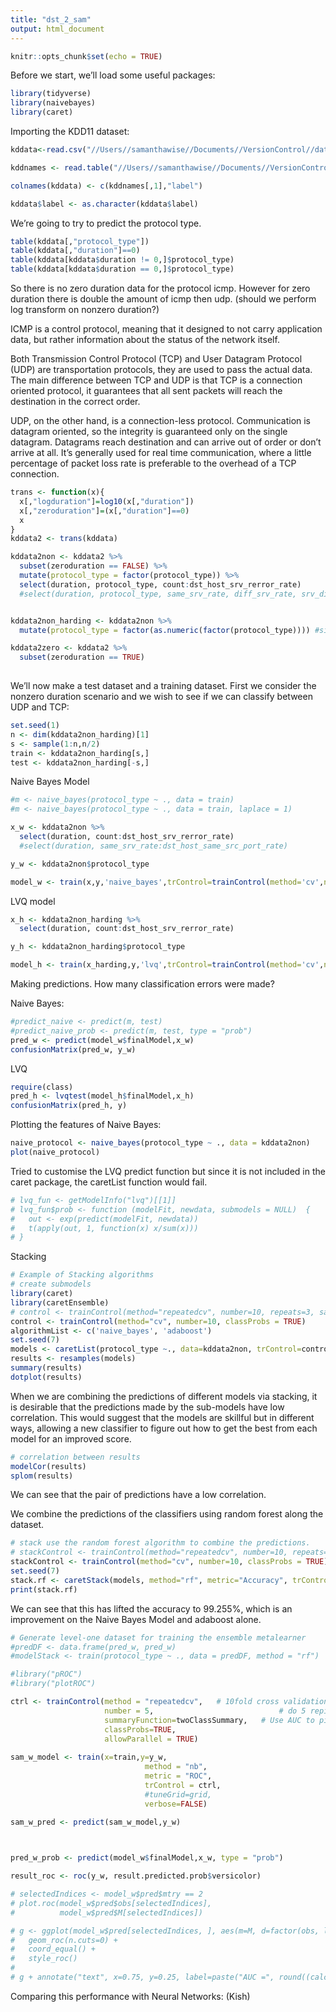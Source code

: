 ```yaml
---
title: "dst_2_sam"
output: html_document
---
```


```r
knitr::opts_chunk$set(echo = TRUE)
```

Before we start, we'll load some useful packages:

```r
library(tidyverse)
library(naivebayes)
library(caret)
```

Importing the KDD11 dataset:

```r
kddata<-read.csv("//Users//samanthawise//Documents//VersionControl//datasciencetoolbox//assignment_1//data//kddcup.data_10_percent") # edit path

kddnames <- read.table("//Users//samanthawise//Documents//VersionControl//datasciencetoolbox//assignment_1//data//kddcup.names",sep=":",skip=1,as.is=T) # edit path

colnames(kddata) <- c(kddnames[,1],"label")

kddata$label <- as.character(kddata$label)
```

We're going to try to predict the protocol type.

```r
table(kddata[,"protocol_type"])
table(kddata[,"duration"]==0)
table(kddata[kddata$duration != 0,]$protocol_type)
table(kddata[kddata$duration == 0,]$protocol_type)
```


So there is no zero duration data for the protocol icmp. However for zero duration there is double the amount of icmp then udp. (should we perform log transform on nonzero duration?)

ICMP is a control protocol, meaning that it designed to not carry application data, but rather information about the status of the network itself. 

Both Transmission Control Protocol (TCP) and User Datagram Protocol (UDP) are transportation protocols, they are used to pass the actual data. The main difference between TCP and UDP is that TCP is a connection oriented protocol, it guarantees that all sent packets will reach the destination in the correct order.

UDP, on the other hand, is a connection-less protocol. Communication is datagram oriented, so the integrity is guaranteed only on the single datagram. Datagrams reach destination and can arrive out of order or don't arrive at all. It's generally used for real time communication, where a little percentage of packet loss rate is preferable to the overhead of a TCP connection.

```r
trans <- function(x){
  x[,"logduration"]=log10(x[,"duration"])
  x[,"zeroduration"]=(x[,"duration"]==0)
  x
}
kddata2 <- trans(kddata)

kddata2non <- kddata2 %>%
  subset(zeroduration == FALSE) %>%
  mutate(protocol_type = factor(protocol_type)) %>%
  select(duration, protocol_type, count:dst_host_srv_rerror_rate)
  #select(duration, protocol_type, same_srv_rate, diff_srv_rate, srv_diff_host_rate, dst_host_count, dst_host_srv_count, dst_host_same_srv_rate, dst_host_diff_srv_rate, dst_host_same_src_port_rate)


kddata2non_harding <- kddata2non %>%
  mutate(protocol_type = factor(as.numeric(factor(protocol_type)))) #since lvq works on binarised data

kddata2zero <- kddata2 %>%
  subset(zeroduration == TRUE)
  
```

We'll now make a test dataset and a training dataset. First we consider the nonzero duration scenario and we wish to see if we can classify between UDP and TCP:


```r
set.seed(1)
n <- dim(kddata2non_harding)[1]
s <- sample(1:n,n/2)
train <- kddata2non_harding[s,]
test <- kddata2non_harding[-s,]
```

Naive Bayes Model

```r
#m <- naive_bayes(protocol_type ~ ., data = train)
#m <- naive_bayes(protocol_type ~ ., data = train, laplace = 1)

x_w <- kddata2non %>%
  select(duration, count:dst_host_srv_rerror_rate)
  #select(duration, same_srv_rate:dst_host_same_src_port_rate)

y_w <- kddata2non$protocol_type

model_w <- train(x,y,'naive_bayes',trControl=trainControl(method='cv',number=10))
```

LVQ model

```r
x_h <- kddata2non_harding %>%
  select(duration, count:dst_host_srv_rerror_rate)

y_h <- kddata2non_harding$protocol_type

model_h <- train(x_harding,y,'lvq',trControl=trainControl(method='cv',number=10))

```

Making predictions. How many classification errors were made?

Naive Bayes:

```r
#predict_naive <- predict(m, test)
#predict_naive_prob <- predict(m, test, type = "prob")
pred_w <- predict(model_w$finalModel,x_w)
confusionMatrix(pred_w, y_w)
```

LVQ

```r
require(class)
pred_h <- lvqtest(model_h$finalModel,x_h)
confusionMatrix(pred_h, y)
```

Plotting the features of Naive Bayes:

```r
naive_protocol <- naive_bayes(protocol_type ~ ., data = kddata2non)
plot(naive_protocol)
```

Tried to customise the LVQ predict function but since it is not included in the caret package, the caretList function would fail.

```r
# lvq_fun <- getModelInfo("lvq")[[1]]
# lvq_fun$prob <- function (modelFit, newdata, submodels = NULL)  {
#   out <- exp(predict(modelFit, newdata))
#   t(apply(out, 1, function(x) x/sum(x)))
# }
```

Stacking

```r
# Example of Stacking algorithms
# create submodels
library(caret)
library(caretEnsemble)
# control <- trainControl(method="repeatedcv", number=10, repeats=3, savePredictions=TRUE, classProbs=TRUE)
control <- trainControl(method="cv", number=10, classProbs = TRUE)
algorithmList <- c('naive_bayes', 'adaboost')
set.seed(7)
models <- caretList(protocol_type ~., data=kddata2non, trControl=control, methodList=algorithmList)
results <- resamples(models)
summary(results)
dotplot(results)
```

When we are combining the predictions of different models via stacking, it is desirable that the predictions made by the sub-models have low correlation. This would suggest that the models are skillful but in different ways, allowing a new classifier to figure out how to get the best from each model for an improved score.

```r
# correlation between results
modelCor(results)
splom(results)
```

We can see that the pair of predictions have a low correlation.

We combine the predictions of the classifiers using random forest along the dataset. 

```r
# stack use the random forest algorithm to combine the predictions.
# stackControl <- trainControl(method="repeatedcv", number=10, repeats=3, savePredictions=TRUE, classProbs=TRUE)
stackControl <- trainControl(method="cv", number=10, classProbs = TRUE)
set.seed(7)
stack.rf <- caretStack(models, method="rf", metric="Accuracy", trControl=stackControl)
print(stack.rf)
```

We can see that this has lifted the accuracy to 99.255%, which is an improvement on the Naive Bayes Model and adaboost alone.

```r
# Generate level-one dataset for training the ensemble metalearner
#predDF <- data.frame(pred_w, pred_w)
#modelStack <- train(protocol_type ~ ., data = predDF, method = "rf")
```

```r
#library("pROC")
#library("plotROC")

ctrl <- trainControl(method = "repeatedcv",   # 10fold cross validation
                     number = 5,							# do 5 repititions of cv
                     summaryFunction=twoClassSummary,	# Use AUC to pick the best model
                     classProbs=TRUE,
                     allowParallel = TRUE)
 
sam_w_model <- train(x=train,y=y_w,
                              method = "nb",
                              metric = "ROC",
                              trControl = ctrl,
                              #tuneGrid=grid,
                              verbose=FALSE)

sam_w_pred <- predict(sam_w_model,y_w)

 

pred_w_prob <- predict(model_w$finalModel,x_w, type = "prob")

result_roc <- roc(y_w, result.predicted.prob$versicolor)

# selectedIndices <- model_w$pred$mtry == 2
# plot.roc(model_w$pred$obs[selectedIndices],
#          model_w$pred$M[selectedIndices])

# g <- ggplot(model_w$pred[selectedIndices, ], aes(m=M, d=factor(obs, levels = c("R", "M")))) + 
#   geom_roc(n.cuts=0) + 
#   coord_equal() +
#   style_roc()
# 
# g + annotate("text", x=0.75, y=0.25, label=paste("AUC =", round((calc_auc(g))$AUC, 4)))
```


Comparing this performance with Neural Networks: (Kish)
